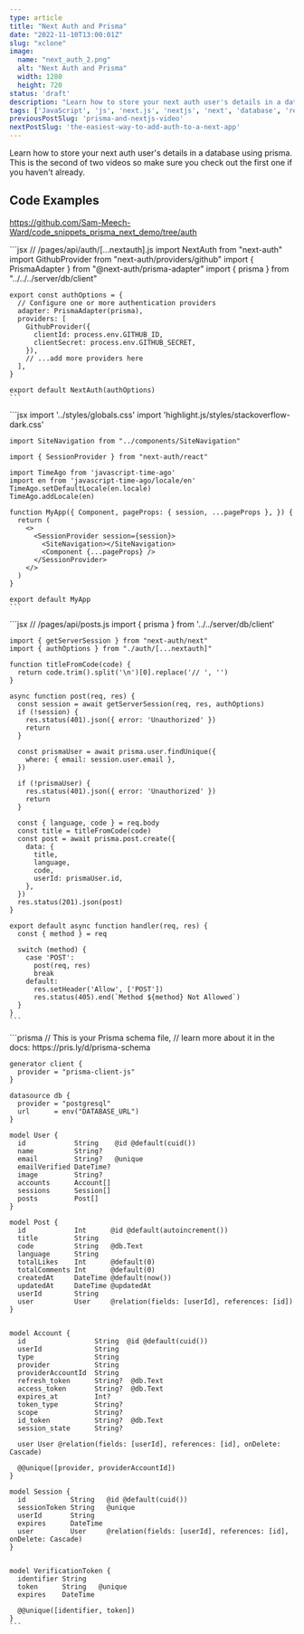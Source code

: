 ```yaml
---
type: article
title: "Next Auth and Prisma"
date: "2022-11-10T13:00:01Z"
slug: "xclone"
image: 
  name: "next_auth_2.png"
  alt: "Next Auth and Prisma"
  width: 1280
  height: 720
status: 'draft'
description: "Learn how to store your next auth user's details in a database using prisma"
tags: ['JavaScript', 'js', 'next.js', 'nextjs', 'next', 'database', 'relational database', 'orm']
previousPostSlug: 'prisma-and-nextjs-video'
nextPostSlug: 'the-easiest-way-to-add-auth-to-a-next-app'
---
```


Learn how to store your next auth user's details in a database using prisma. This is the second of two videos so make sure you check out the first one if you haven't already.

<PostCard slug="the-easiest-way-to-add-auth-to-a-next-app" />

## Code Examples

https://github.com/Sam-Meech-Ward/code_snippets_prisma_next_demo/tree/auth

<Advertisement/>

<Tabs>
  <Tab name="[...nextauth].js">
    ```jsx
    // /pages/api/auth/[...nextauth].js
    import NextAuth from "next-auth"
    import GithubProvider from "next-auth/providers/github"
    import { PrismaAdapter } from "@next-auth/prisma-adapter"
    import { prisma } from "../../../server/db/client"

    export const authOptions = {
      // Configure one or more authentication providers
      adapter: PrismaAdapter(prisma),
      providers: [
        GithubProvider({
          clientId: process.env.GITHUB_ID,
          clientSecret: process.env.GITHUB_SECRET,
        }),
        // ...add more providers here
      ],
    }

    export default NextAuth(authOptions)
    ```

</Tab>
  <Tab name="_app.jsx">
    ```jsx
    import '../styles/globals.css'
    import 'highlight.js/styles/stackoverflow-dark.css'

    import SiteNavigation from "../components/SiteNavigation"

    import { SessionProvider } from "next-auth/react"

    import TimeAgo from 'javascript-time-ago'
    import en from 'javascript-time-ago/locale/en'
    TimeAgo.setDefaultLocale(en.locale)
    TimeAgo.addLocale(en)

    function MyApp({ Component, pageProps: { session, ...pageProps }, }) {
      return (
        <>
          <SessionProvider session={session}>
            <SiteNavigation></SiteNavigation>
            <Component {...pageProps} />
          </SessionProvider>
        </>
      )
    }

    export default MyApp
    ```

</Tab>
  <Tab name="posts.js">
    ```jsx
    // /pages/api/posts.js
    import { prisma } from '../../server/db/client'

    import { getServerSession } from "next-auth/next"
    import { authOptions } from "./auth/[...nextauth]"

    function titleFromCode(code) {
      return code.trim().split('\n')[0].replace('// ', '')
    }

    async function post(req, res) {
      const session = await getServerSession(req, res, authOptions)
      if (!session) {
        res.status(401).json({ error: 'Unauthorized' })
        return
      }

      const prismaUser = await prisma.user.findUnique({
        where: { email: session.user.email },
      })

      if (!prismaUser) {
        res.status(401).json({ error: 'Unauthorized' })
        return
      }
      
      const { language, code } = req.body
      const title = titleFromCode(code)
      const post = await prisma.post.create({
        data: {
          title,
          language,
          code,
          userId: prismaUser.id,
        },
      })
      res.status(201).json(post)
    }

    export default async function handler(req, res) {
      const { method } = req

      switch (method) {
        case 'POST':
          post(req, res)
          break
        default:
          res.setHeader('Allow', ['POST'])
          res.status(405).end(`Method ${method} Not Allowed`)
      }
    }
    ```
  </Tab>
  <Tab name="schema.prisma">
    ```prisma
    // This is your Prisma schema file,
    // learn more about it in the docs: https://pris.ly/d/prisma-schema

    generator client {
      provider = "prisma-client-js"
    }

    datasource db {
      provider = "postgresql"
      url      = env("DATABASE_URL")
    }

    model User {
      id            String    @id @default(cuid())
      name          String?
      email         String?   @unique
      emailVerified DateTime?
      image         String?
      accounts      Account[]
      sessions      Session[]
      posts         Post[]
    }

    model Post {
      id            Int      @id @default(autoincrement())
      title         String
      code          String   @db.Text
      language      String
      totalLikes    Int      @default(0)
      totalComments Int      @default(0)
      createdAt     DateTime @default(now())
      updatedAt     DateTime @updatedAt
      userId        String
      user          User     @relation(fields: [userId], references: [id])
    }


    model Account {
      id                 String  @id @default(cuid())
      userId             String
      type               String
      provider           String
      providerAccountId  String
      refresh_token      String?  @db.Text
      access_token       String?  @db.Text
      expires_at         Int?
      token_type         String?
      scope              String?
      id_token           String?  @db.Text
      session_state      String?

      user User @relation(fields: [userId], references: [id], onDelete: Cascade)

      @@unique([provider, providerAccountId])
    }

    model Session {
      id           String   @id @default(cuid())
      sessionToken String   @unique
      userId       String
      expires      DateTime
      user         User     @relation(fields: [userId], references: [id], onDelete: Cascade)
    }


    model VerificationToken {
      identifier String
      token      String   @unique
      expires    DateTime

      @@unique([identifier, token])
    }
    ```
  </Tab>
</Tabs>


